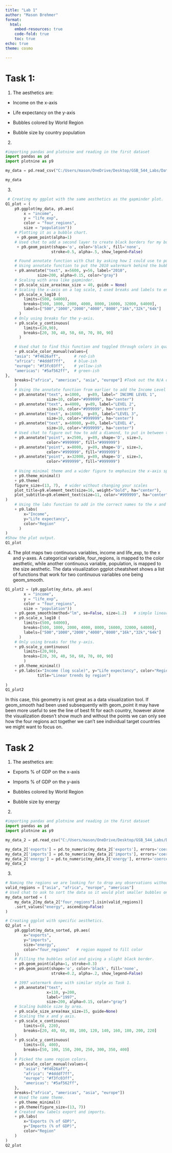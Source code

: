 ```yaml
---
title: "Lab 1"
author: "Mason Brehmer"
format: 
  html:
    embed-resources: true
    code-fold: true
    toc: true
echo: true
theme: cosmo

---
```


# Task 1:

1. The aesthetics are: 

- Income on the x-axis 

- Life expectancy on the y-axis

- Bubbles colored by World Region

- Bubble size by country population

2. 
```python
#importing pandas and plotnine and reading in the first dataset
import pandas as pd
import plotnine as p9

my_data = pd.read_csv("C:/Users/mason/OneDrive/Desktop/GSB_544_Labs/Data/q1data.csv")

my_data
```

3.
```python
 # Creating my ggplot with the same aesthetics as the gapminder plot. 
Q1_plot = (
    p9.ggplot(my_data, p9.aes(
        x = "income", 
        y = "life_exp", 
        color = "four_regions", 
        size = "population")) 
    # Plotting it as a bubble chart.
     + p9.geom_point(alpha=1)
    # Used chat to add a second layer to create black borders for my bubbles. 
     + p9.geom_point(shape='o', color='black', fill='none',
                    stroke=0.5, alpha=.5, show_legend=False)

    # Found annotate function with Chat by asking how I could use to put faded letters behind my graph.
    # Using annotate function to put the 2010 watermark behind the bubbles. 
    + p9.annotate("text", x=5600, y=56, label="2010", 
              size=200, alpha=0.15, color="gray")
    # Scaling with area like gapminder.
    + p9.scale_size_area(max_size = 40, guide = None)
    # Scaling the x-axis on a log scale, I used breaks and labels to ensure the x-axis looked and acted like gapminder.
    + p9.scale_x_log10 (
        limits=(500, 64000),
        breaks=[500, 1000, 2000, 4000, 8000, 16000, 32000, 64000],
        labels=["500","1000","2000","4000","8000","16k","32k","64k"]
      )
    # Only using breaks for the y-axis.
    + p9.scale_y_continuous(
        limits=(20,90),
        breaks=[20, 30, 40, 50, 60, 70, 80, 90]
      )

    # Used chat to find this function and toggled through colors in quarto till I found colors that looked similar. 
    + p9.scale_color_manual(values={
    "asia": "#f4626aff",      # red-ish
    "africa": "#4dddf7ff",    # blue-ish
    "europe": "#f3fc03ff",    # yellow-ish
    "americas": "#5af562ff",  # green-ish
},
    breaks=["africa", "americas", "asia", "europe"] #Took out the N/A data from the legend.
    )
    # Using the annotate function from earlier to add the Income Level text at the top of the chart. 
    + p9.annotate("text", x=1000,   y=89, label=" INCOME LEVEL 1",
                  size=10, color="#999999", ha="center")
    + p9.annotate("text", x=4000,  y=89, label="LEVEL 2",
                  size=10, color="#999999", ha="center")
    + p9.annotate("text", x=16000,  y=89, label="LEVEL 3",
                  size=10, color="#999999", ha="center")
    + p9.annotate("text", x=60000, y=89, label="LEVEL 4",
                  size=10, color="#999999", ha="center")
    # Used chat to figure out how to add a diamond, to put in between the income level text.
    + p9.annotate("point", x=2500,  y=89, shape='D', size=3,
                  color="#999999", fill="#999999")
    + p9.annotate("point", x=8000,  y=89, shape='D', size=3,
                  color="#999999", fill="#999999")
    + p9.annotate("point", x=32000, y=89, shape='D', size=3,
                  color="#999999", fill="#999999")
    
    # Using minimal theme and a wider figure to emphasize the x-axis span.
    + p9.theme_minimal()
    + p9.theme(
    figure_size=(13, 7),  # wider without changing your scales
    plot_title=p9.element_text(size=16, weight="bold", ha="center"),
    plot_subtitle=p9.element_text(size=11, color="#999999", ha="center"),
)
    # Using the labs function to add in the correct names to the x and y axis labels.
    + p9.labs(
        x="Income",
        y="Life expectancy",
        color="Region"  
      )
)
#Show the plot output. 
Q1_plot

```

4. The plot maps two continuous variables, income and life_exp, to the x and y-axes. A categorical variable, four_regions, is mapped to the color aesthetic, while another continuous variable, population, is mapped to the size aesthetic. The data visualization ggplot cheatsheet shows a list of functions that work for two continuous variables one being geom_smooth. 

```python
Q1_plot2 = (p9.ggplot(my_data, p9.aes(
        x = "income", 
        y = "life_exp", 
        color = "four_regions", 
        size = "population"))
    + p9.geom_smooth(method="lm", se=False, size=1.2)   # simple linear trend per region
    + p9.scale_x_log10 (
        limits=(500, 64000),
        breaks=[500, 1000, 2000, 4000, 8000, 16000, 32000, 64000],
        labels=["500","1000","2000","4000","8000","16k","32k","64k"]
      )
    # Only using breaks for the y-axis.
    + p9.scale_y_continuous(
        limits=(20,90),
        breaks=[20, 30, 40, 50, 60, 70, 80, 90]
        )                              
    + p9.theme_minimal()
    + p9.labs(x="Income (log scale)", y="Life expectancy", color="Region",
              title="Linear trends by region")
    
)
Q1_plot2
```

In this case, this geometry is not great as a data visualization tool. If geom_smooth had been used subsequently with geom_point it may have been more useful to see the line of best fit for each country, however alone the visualization doesn't show much and without the points we can only see how the four regions act together we can't see individual target countries we might want to focus on.

# Task 2
1. The aesthetics are: 

- Exports % of GDP on the x-axis 

- Imports % of GDP on the y-axis

- Bubbles colored by World Region

- Bubble size by energy

2. 
```python
#importing pandas and plotnine and reading in the first dataset
import pandas as pd
import plotnine as p9

my_data_2 = pd.read_csv("C:/Users/mason/OneDrive/Desktop/GSB_544_Labs/Data/q2data.csv")

my_data_2['exports'] = pd.to_numeric(my_data_2['exports'], errors='coerce')
my_data_2['imports'] = pd.to_numeric(my_data_2['imports'], errors='coerce')
my_data_2['energy'] = pd.to_numeric(my_data_2['energy'], errors='coerce')
my_data_2
```

3. 

```python
# Naming the regions we are looking for to drop any observations without a region.
valid_regions = ["asia", "africa", "europe", "americas"]
# Used chat to ask to sort the data so it would plot smaller bubbles on top of the larger bubbles. 
my_data_sorted = (
    my_data_2[my_data_2["four_regions"].isin(valid_regions)]
    .sort_values("energy", ascending=False)
)

# Creating ggplot with specific aesthetics.
Q2_plot = (
    p9.ggplot(my_data_sorted, p9.aes(
        x="exports", 
        y="imports", 
        size="energy", 
        color="four_regions"   # region mapped to fill color
    )) 
    # Filling the bubbles solid and giving a slight black border.
    + p9.geom_point(alpha=1, stroke=0.3)
    + p9.geom_point(shape='o', color='black', fill='none',
                    stroke=0.2, alpha=.2, show_legend=False)

    # 1997 watermark done with similar style as Task 1. 
    + p9.annotate("text", 
                  x=110, y=200, 
                  label="1997", 
                  size=200, alpha=0.15, color="gray")
    # Scaling bubble size by area. 
    + p9.scale_size_area(max_size=15, guide=None)
    # Scaling the x and y axis.
    + p9.scale_x_continuous(
        limits=(0, 220),
        breaks=[20, 40, 60, 80, 100, 120, 140, 160, 180, 200, 220]
    )
    + p9.scale_y_continuous(
        limits=(0, 400),
        breaks=[50, 100, 150, 200, 250, 300, 350, 400]
    )
    # Picked the same region colors. 
    + p9.scale_color_manual(values={
        "asia": "#f4626aff",
        "africa": "#4dddf7ff",
        "europe": "#f3fc03ff",
        "americas": "#5af562ff",
    },
    breaks=["africa", "americas", "asia", "europe"])
    # Used the same theme. 
    + p9.theme_minimal()
    + p9.theme(figure_size=(13, 7))
    # Created new labels export and imports. 
    + p9.labs(
        x="Exports (% of GDP)",
        y="Imports (% of GDP)",
        color="Region"
    )
)
Q2_plot



```